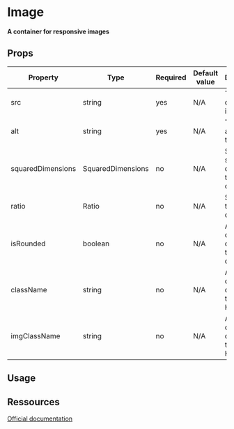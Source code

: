 
<Meta title="Elements/Image" />

# Image

**A container for responsive images**

## Props

| Property          | Type              | Required | Default value | Description                              |
| ----------------- | ----------------- | -------- | ------------- | ---------------------------------------- |
| src               | string            | yes      | N/A           | The source of the image                  |
| alt               | string            | yes      | N/A           | The alternate of the image               |
| squaredDimensions | SquaredDimensions | no       | N/A           | Set squared dimensions to the component  |
| ratio             | Ratio             | no       | N/A           | Set ratio to the component               |
| isRounded         | boolean           | no       | N/A           | Add custom design to the component       |
| className         | string            | no       | N/A           | Add custom design to the figure HTML tag |
| imgClassName      | string            | no       | N/A           | Add custom design to the img HTML tag    |

## Usage

<Canvas>
  <Story id="elements-image--basic-image" name="BasicImage" />
</Canvas>

## Ressources

[Official documentation](https://bulma.io/documentation/elements/image)
